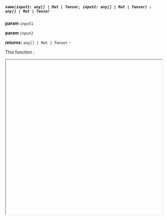 

##### `name(input1: any[] | Mat | Tensor, input2: any[] | Mat | Tensor) : any[] | Mat | Tensor`

**param** `input1` 

**param** `input2` 

**returns:** `any[] | Mat | Tensor` - 

This function :



<iframe src=""
    width="100%"
    height="500px">
</iframe>